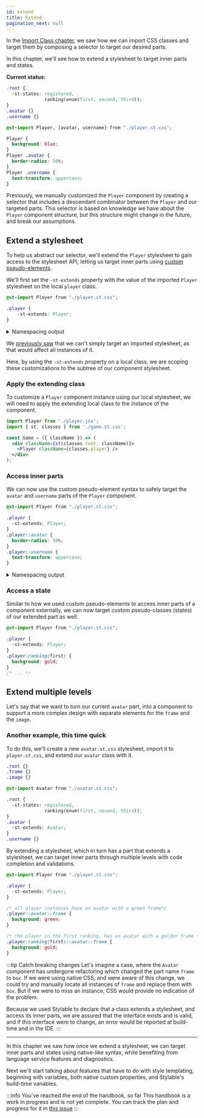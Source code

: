 ```yaml
---
id: extend
title: Extend
pagination_next: null
---
```



In the [Import Class chapter](./import.mdx), we saw how we can import CSS classes and target them by composing a selector to target our desired parts.

In this chapter, we'll see how to extend a stylesheet to target inner parts and states.

**Current status:**

<!-- prettier-ignore-start -->
```css title="player.st.css"
.root {
  -st-states: registered,
              ranking(enum(first, second, third));
}
.avatar {}
.username {}
```

```css title="game.st.css"
@st-import Player, [avatar, username] from "./player.st.css";

Player {
  background: blue;
}
Player .avatar {
  border-radius: 50%;
}
Player .username {
  text-transform: uppercase;
}
```
<!-- prettier-ignore-end -->

Previously, we manually customized the `Player` component by creating a selector that includes a descendant combinator between the `Player` and our targeted parts. This selector is based on knowledge we have about the `Player` component structure, but this structure might change in the future, and break our assumptions.

## Extend a stylesheet

To help us abstract our selector, we'll extend the `Player` stylesheet to gain access to the stylesheet API, letting us target inner parts using [custom pseudo-elements](../../references/pseudo-elements.md).

We'll first set the `-st-extends` property with the value of the imported `Player` stylesheet on the local `player` class.

<!-- prettier-ignore-start -->
```css title="game.st.css"
@st-import Player from "./player.st.css";

.player {
    -st-extends: Player;
}
```

<details>
  <summary>Namespacing output</summary>
  <CodeBlock title="game.st.css" language="css">
    {`@st-import Player from "./player.st.css";
  
/* customizing class, local namespace */
.game__player {
    -st-extends: Player;
}`}
  </CodeBlock>
</details>

<!-- prettier-ignore-end -->

We [previously saw](./import.mdx#stylesheet-root-selector) that we can't simply target an imported stylesheet, as that would affect all instances of it.

Here, by using the `-st-extends` property on a local class, we are scoping these customizations to the subtree of our component stylesheet.

### Apply the extending class

To customize a `Player` component instance using our local stylesheet, we will need to apply the extending local class to the instance of the component.

```jsx
import Player from './player.jsx';
import { st, classes } from './game.st.css';

const Game = ({ className }) => (
  <div className={st(classes.root, className)}>
    <Player className={classes.player} />
  </div>
);
```

### Access inner parts

We can now use the custom pseudo-element syntax to safely target the `avatar` and `username` parts of the `Player` component.

<!-- prettier-ignore-start -->
```css title="game.st.css"
@st-import Player from "./player.st.css";

.player {
  -st-extends: Player;
}
.player::avatar {
  border-radius: 50%;
}
.player::username {
  text-transform: uppercase;
}
```

<details>
  <summary>Namespacing output</summary>
  <CodeBlock title="game.st.css" language="css">
    {`@st-import Player from "./player.st.css";
  
.game__player {
  -st-extends: Player;
}
.game__player .player__avatar {
  border-radius: 50%;
}
.game__player .player__username {
  text-transform: uppercase;
}`}
  </CodeBlock>
</details>

<!-- prettier-ignore-end -->

### Access a state

Similar to how we used custom pseudo-elements to access inner parts of a component externally, we can now target custom pseudo-classes (states) of our extended part as well.

<!-- prettier-ignore-start -->
```css title="game.st.css"
@st-import Player from "./player.st.css";

.player {
  -st-extends: Player;
}
.player:ranking(first) {
  background: gold;
}
/* ... */
```
<!-- prettier-ignore-end -->

## Extend multiple levels

Let's say that we want to turn our current `avatar` part, into a component to support a more complex design with separate elements for the `frame` and the `image`.

### Another example, this time quick

To do this, we'll create a new `avatar.st.css` stylesheet, import it to `player.st.css`, and extend our `avatar` class with it.

<!-- prettier-ignore-start -->
```css title="avatar.st.css"
.root {}
.frame {}
.image {}
```

```css title="player.st.css"
@st-import Avatar from "./avatar.st.css";

.root {
  -st-states: registered, 
              ranking(enum(first, second, third));
}
.avatar {
  -st-extends: Avatar;
}
.username {}
```

By extending a stylesheet, which in turn has a part that extends a stylesheet, we can target inner parts through multiple levels with code completion and validations.

```css title="game.st.css"
@st-import Player from "./player.st.css";

.player {
  -st-extends: Player;
}

/* all player instances have an avatar with a green frame*/
.player::avatar::frame {
  background: green;
}

/* the player in the first ranking, has an avatar with a golden frame */
.player:ranking(first)::avatar::frame {
  background: gold;
}
```
<!-- prettier-ignore-end -->

:::tip Catch breaking changes
Let's imagine a case, where the `Avatar` component has undergone refactoring which changed the part name `frame` to `box`. If we were using native CSS, and were aware of this change, we could try and manually locate all instances of `frame` and replace them with `box`. But if we were to miss an instance, CSS would provide no indication of the problem.

Because we used Stylable to declare that a class extends a stylesheet, and access its inner parts, we are assured that the interface exists and is valid, and if this interface were to change, an error would be reported at build-time and in the IDE.
:::

---

In this chapter we saw how once we extend a stylesheet, we can target inner parts and states using native-like syntax, while benefiting from language service features and diagnostics.

Next we'll start talking about features that have to do with style templating, beginning with variables, both native custom properties, and Stylable's build-time variables.

:::info You've reached the end of the handbook, so far
This handbook is a work in progress and is not yet complete. You can track the plan and progress for it in [this issue](https://github.com/wixplosives/stylable.io/issues/39)
:::
